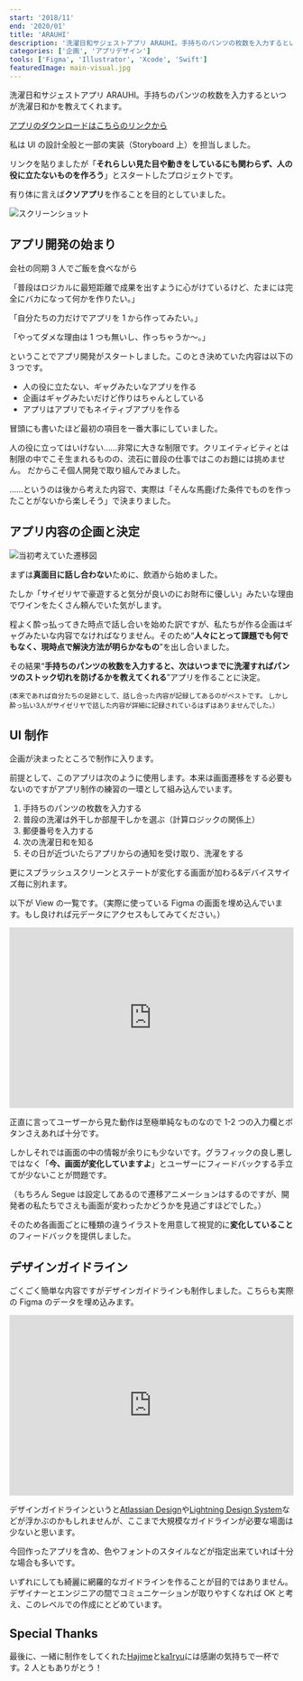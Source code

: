 ```yaml
---
start: '2018/11'
end: '2020/01'
title: 'ARAUHI'
description: '洗濯日和サジェストアプリ ARAUHI。手持ちのパンツの枚数を入力するといつが洗濯日和かを教えてくれます'
categories: ['企画', 'アプリデザイン']
tools: ['Figma', 'Illustrator', 'Xcode', 'Swift']
featuredImage: main-visual.jpg
---
```


洗濯日和サジェストアプリ ARAUHI。手持ちのパンツの枚数を入力するといつが洗濯日和かを教えてくれます。

[アプリのダウンロードはこちらのリンクから](https://apps.apple.com/jp/app/arauhi/id1493001313?ign-mpt=uo%3D2)

私は UI の設計全般と一部の実装（Storyboard 上）を担当しました。

リンクを貼りましたが「**それらしい見た目や動きをしているにも関わらず、人の役に立たないものを作ろう**」とスタートしたプロジェクトです。

有り体に言えば**クソアプリ**を作ることを目的としていました。

![スクリーンショット](./screenshots.jpg)

## アプリ開発の始まり

会社の同期 3 人でご飯を食べながら

「普段はロジカルに最短距離で成果を出すように心がけているけど、たまには完全にバカになって何かを作りたい。」

「自分たちの力だけでアプリを 1 から作ってみたい。」

「やってダメな理由は 1 つも無いし、作っちゃうか〜。」

ということでアプリ開発がスタートしました。このとき決めていた内容は以下の 3 つです。

- 人の役に立たない、ギャグみたいなアプリを作る
- 企画はギャグみたいだけど作りはちゃんとしている
- アプリはアプリでもネイティブアプリを作る

冒頭にも書いたほど最初の項目を一番大事にしていました。

人の役に立ってはいけない……非常に大きな制限です。クリエイティビティとは制限の中でこそ生まれるものの、流石に普段の仕事ではこのお題には挑めません。
だからこそ個人開発で取り組んでみました。

……というのは後から考えた内容で、実際は「そんな馬鹿げた条件でものを作ったことがないから楽しそう」で決まりました。

## アプリ内容の企画と決定

![当初考えていた遷移図](./diagram.jpg)

まずは**真面目に話し合わない**ために、飲酒から始めました。

たしか「サイゼリヤで豪遊すると気分が良いのにお財布に優しい」みたいな理由でワインをたくさん頼んでいた気がします。

程よく酔っ払ってきた時点で話し合いを始めた訳ですが、私たちが作る企画はギャグみたいな内容でなければなりません。そのため“**人々にとって課題でも何でもなく、現時点で解決方法が明らかなもの**”を出し合いました。

その結果“**手持ちのパンツの枚数を入力すると、次はいつまでに洗濯すればパンツのストック切れを防げるかを教えてくれる**”アプリを作ることに決定。

<small>(本来であれば自分たちの足跡として、話し合った内容が記録してあるのがベストです。 しかし酔っ払い3人がサイゼリヤで話した内容が詳細に記録されているはずはありませんでした。）</small>

## UI 制作

企画が決まったところで制作に入ります。

前提として、このアプリは次のように使用します。本来は画面遷移をする必要もないのですがアプリ制作の練習の一環として組み込んでいます。

1. 手持ちのパンツの枚数を入力する
1. 普段の洗濯は外干しか部屋干しかを選ぶ（計算ロジックの関係上）
1. 郵便番号を入力する
1. 次の洗濯日和を知る
1. その日が近づいたらアプリからの通知を受け取り、洗濯をする

更にスプラッシュスクリーンとステートが変化する画面が加わる&デバイスサイズ毎に別れます。

以下が View の一覧です。（実際に使っている Figma の画面を埋め込んでいます。もし良ければ元データにアクセスもしてみてください。）

<iframe style='border: none;' width='100%' height='320' src='https://www.figma.com/embed?embed_host=share&url=https%3A%2F%2Fwww.figma.com%2Ffile%2FDEC7sX7e9aSMLq0Vv5YnS1kI%2FARAUHI%3Fnode-id%3D0%253A1' allowfullscreen></iframe>

正直に言ってユーザーから見た動作は至極単純なものなので 1-2 つの入力欄とボタンさえあれば十分です。

しかしそれでは画面の中の情報が余りにも少ないです。グラフィックの良し悪しではなく「**今、画面が変化していますよ**」とユーザーにフィードバックする手立てが少ないことが問題です。

（もちろん Segue は設定してあるので遷移アニメーションはするのですが、開発者の私たちでさえも画面が変わったかどうかを見過ごすほどでした。）

そのため各画面ごとに種類の違うイラストを用意して視覚的に**変化していること**のフィードバックを提供しました。

## デザインガイドライン

ごくごく簡単な内容ですがデザインガイドラインも制作しました。こちらも実際の Figma のデータを埋め込みます。

<iframe style='border: none;' width='100%' height='320' src='https://www.figma.com/embed?embed_host=share&url=https%3A%2F%2Fwww.figma.com%2Ffile%2FDEC7sX7e9aSMLq0Vv5YnS1kI%2FARAUHI%3Fnode-id%3D0%253A242' allowfullscreen></iframe>

デザインガイドラインというと[Atlassian Design](https://atlassian.design/)や[Lightning Design System](https://www.lightningdesignsystem.com/)などが浮かぶのかもしれませんが、ここまで大規模なガイドラインが必要な場面は少ないと思います。

今回作ったアプリを含め、色やフォントのスタイルなどが指定出来ていれば十分な場合も多いです。

いずれにしても綺麗に網羅的なガイドラインを作ることが目的ではありません。デザイナーとエンジニアの間でコミュニケーションが取りやすくなれば OK と考え、このレベルでの作成にとどめています。

## Special Thanks

最後に、一緒に制作をしてくれた[Hajime](https://github.com/hytkgami)と[ka1ryu](https://github.com/ka1ryu)には感謝の気持ちで一杯です。2 人ともありがとう！
